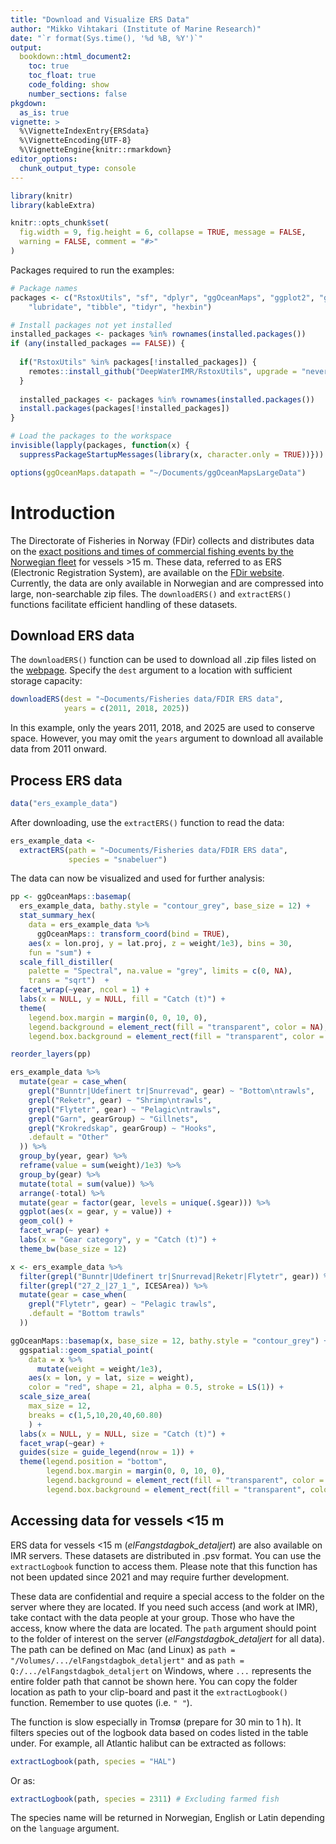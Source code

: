 ```yaml
---
title: "Download and Visualize ERS Data"
author: "Mikko Vihtakari (Institute of Marine Research)"
date: "`r format(Sys.time(), '%d %B, %Y')`"
output: 
  bookdown::html_document2:
    toc: true
    toc_float: true
    code_folding: show
    number_sections: false
pkgdown:
  as_is: true
vignette: >
  %\VignetteIndexEntry{ERSdata}
  %\VignetteEncoding{UTF-8}
  %\VignetteEngine{knitr::rmarkdown}
editor_options: 
  chunk_output_type: console
---
```


```r
library(knitr)
library(kableExtra)

knitr::opts_chunk$set(
  fig.width = 9, fig.height = 6, collapse = TRUE, message = FALSE, 
  warning = FALSE, comment = "#>"
)
```

Packages required to run the examples:

```r
# Package names
packages <- c("RstoxUtils", "sf", "dplyr", "ggOceanMaps", "ggplot2", "ggspatial",
    "lubridate", "tibble", "tidyr", "hexbin")

# Install packages not yet installed
installed_packages <- packages %in% rownames(installed.packages())
if (any(installed_packages == FALSE)) {
  
  if("RstoxUtils" %in% packages[!installed_packages]) {
    remotes::install_github("DeepWaterIMR/RstoxUtils", upgrade = "never")
  }
  
  installed_packages <- packages %in% rownames(installed.packages())
  install.packages(packages[!installed_packages])
}

# Load the packages to the workspace
invisible(lapply(packages, function(x) {
  suppressPackageStartupMessages(library(x, character.only = TRUE))}))
```

```r
options(ggOceanMaps.datapath = "~/Documents/ggOceanMapsLargeData")
```

# Introduction

The Directorate of Fisheries in Norway (FDir) collects and distributes data on the [exact positions and times of commercial fishing events by the Norwegian fleet](https://www.fiskeridir.no/english/Fisheries/reporting-systems-and-innovation/electronic-reporting-ers-and-position-reporting-vms-in-norwegian-fisheries) for vessels >15 m. These data, referred to as ERS (Electronic Registration System), are available on the [FDir website](https://www.fiskeridir.no/statistikk-tall-og-analyse/data-og-statistikk-om-yrkesfiske/apne-data-elektronisk-rapportering-ers). Currently, the data are only available in Norwegian and are compressed into large, non-searchable zip files. The `downloadERS()` and `extractERS()` functions facilitate efficient handling of these datasets.

## Download ERS data

The `downloadERS()` function can be used to download all .zip files listed on the [webpage](https://www.fiskeridir.no/statistikk-tall-og-analyse/data-og-statistikk-om-yrkesfiske/apne-data-elektronisk-rapportering-ers). Specify the `dest` argument to a location with sufficient storage capacity:

```r
downloadERS(dest = "~Documents/Fisheries data/FDIR ERS data",
            years = c(2011, 2018, 2025))
```

In this example, only the years 2011, 2018, and 2025 are used to conserve space. However, you may omit the `years` argument to download all available data from 2011 onward.

## Process ERS data

```r
data("ers_example_data")
```

After downloading, use the `extractERS()` function to read the data:

```r
ers_example_data <- 
  extractERS(path = "~Documents/Fisheries data/FDIR ERS data",
             species = "snabeluer")
```

The data can now be visualized and used for further analysis:

```r
pp <- ggOceanMaps::basemap(
  ers_example_data, bathy.style = "contour_grey", base_size = 12) +
  stat_summary_hex(
    data = ers_example_data %>%
      ggOceanMaps:: transform_coord(bind = TRUE),
    aes(x = lon.proj, y = lat.proj, z = weight/1e3), bins = 30,
    fun = "sum") +
  scale_fill_distiller(
    palette = "Spectral", na.value = "grey", limits = c(0, NA),
    trans = "sqrt")  +
  facet_wrap(~year, ncol = 1) + 
  labs(x = NULL, y = NULL, fill = "Catch (t)") + 
  theme(
    legend.box.margin = margin(0, 0, 10, 0),
    legend.background = element_rect(fill = "transparent", color = NA),
    legend.box.background = element_rect(fill = "transparent", color = NA))

reorder_layers(pp)
```

```r
ers_example_data %>% 
  mutate(gear = case_when(
    grepl("Bunntr|Udefinert tr|Snurrevad", gear) ~ "Bottom\ntrawls",
    grepl("Reketr", gear) ~ "Shrimp\ntrawls",
    grepl("Flytetr", gear) ~ "Pelagic\ntrawls",
    grepl("Garn", gearGroup) ~ "Gillnets",
    grepl("Krokredskap", gearGroup) ~ "Hooks",
    .default = "Other"
  )) %>% 
  group_by(year, gear) %>% 
  reframe(value = sum(weight)/1e3) %>% 
  group_by(gear) %>% 
  mutate(total = sum(value)) %>% 
  arrange(-total) %>% 
  mutate(gear = factor(gear, levels = unique(.$gear))) %>% 
  ggplot(aes(x = gear, y = value)) +
  geom_col() +
  facet_wrap(~ year) +
  labs(x = "Gear category", y = "Catch (t)") +
  theme_bw(base_size = 12)
```

```r

x <- ers_example_data %>% 
  filter(grepl("Bunntr|Udefinert tr|Snurrevad|Reketr|Flytetr", gear)) %>% 
  filter(grepl("27_2_|27_1_", ICESArea)) %>% 
  mutate(gear = case_when(
    grepl("Flytetr", gear) ~ "Pelagic trawls",
    .default = "Bottom trawls"
  ))

ggOceanMaps::basemap(x, base_size = 12, bathy.style = "contour_grey") +
  ggspatial::geom_spatial_point(
    data = x %>% 
      mutate(weight = weight/1e3),
    aes(x = lon, y = lat, size = weight),
    color = "red", shape = 21, alpha = 0.5, stroke = LS(1)) +
  scale_size_area(
    max_size = 12,
    breaks = c(1,5,10,20,40,60.80)
    ) +
  labs(x = NULL, y = NULL, size = "Catch (t)") + 
  facet_wrap(~gear) + 
  guides(size = guide_legend(nrow = 1)) +
  theme(legend.position = "bottom",
        legend.box.margin = margin(0, 0, 10, 0),
        legend.background = element_rect(fill = "transparent", color = NA),
        legend.box.background = element_rect(fill = "transparent", color = NA))
```

## Accessing data for vessels <15 m

ERS data for vessels <15 m (*elFangstdagbok_detaljert*) are also available on IMR servers. These datasets are distributed in .psv format. You can use the `extractLogbook` function to access them. Please note that this function has not been updated since 2021 and may require further development.

These data are confidential and require a special access to the folder on the server where they are located. If you need such access (and work at IMR), take contact with the data people at your group. Those who have the access, know where the data are located. The `path` argument should point to the folder of interest on the server (*elFangstdagbok_detaljert* for all data). The path can be defined on Mac (and Linux) as `path = "/Volumes/.../elFangstdagbok_detaljert"` and as `path = Q:/.../elFangstdagbok_detaljert` on Windows, where `...` represents the entire folder path that cannot be shown here. You can copy the folder location as path to your clip-board and past it the `extractLogbook()` function. Remember to use quotes (i.e. `" "`).

The function is slow especially in Tromsø (prepare for 30 min to 1 h). It filters species out of the logbook data based on codes listed in the table under. For example, all Atlantic halibut can be extracted as follows:

```r
extractLogbook(path, species = "HAL")
```

Or as:

```r
extractLogbook(path, species = 2311) # Excluding farmed fish
```

The species name will be returned in Norwegian, English or Latin depending on the `language` argument.
